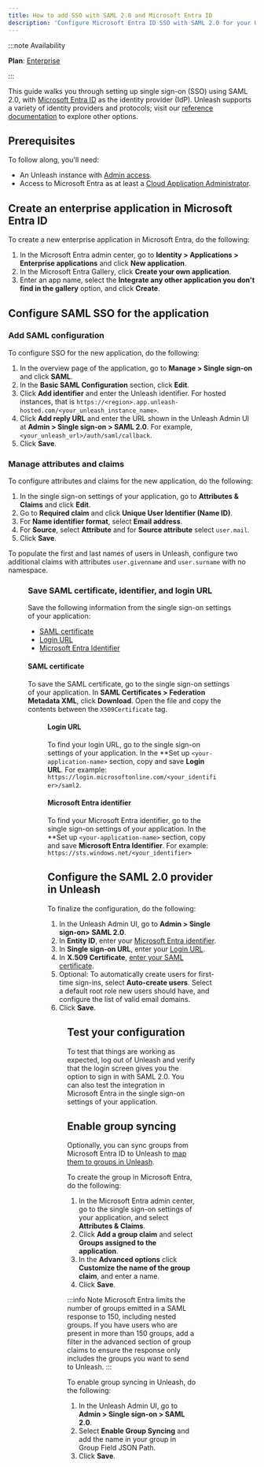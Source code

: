 ```yaml
---
title: How to add SSO with SAML 2.0 and Microsoft Entra ID
description: 'Configure Microsoft Entra ID SSO with SAML 2.0 for your Unleash instance.'
---
```



:::note Availability

**Plan**: [Enterprise](https://www.getunleash.io/pricing)

:::

This guide walks you through setting up single sign-on (SSO) using SAML 2.0, with [Microsoft Entra ID](https://www.microsoft.com/en-us/security/business/identity-access/microsoft-entra-id) as the identity provider (IdP). Unleash supports a variety of identity providers and protocols; visit our [reference documentation](../reference/sso.md) to explore other options.

## Prerequisites

To follow along, you'll need:

- An Unleash instance with [Admin access](../reference/rbac.md).
- Access to Microsoft Entra as at least a [Cloud Application Administrator](https://learn.microsoft.com/en-us/entra/identity/role-based-access-control/permissions-reference#cloud-application-administrator).

## Create an enterprise application in Microsoft Entra ID

To create a new enterprise application in Microsoft Entra, do the following:
1. In the Microsoft Entra admin center, go to **Identity > Applications > Enterprise applications** and click **New application**.
2. In the Microsoft Entra Gallery, click **Create your own application**.
3. Enter an app name, select the **Integrate any other application you don't find in the gallery** option, and click **Create**.

## Configure SAML SSO for the application

### Add SAML configuration

To configure SSO for the new application, do the following:
1. In the overview page of the application, go to **Manage > Single sign-on** and click **SAML**.
2. In the **Basic SAML Configuration** section, click **Edit**.
3. Click **Add identifier** and enter the Unleash identifier. For hosted instances, that is ``https://<region>.app.unleash-hosted.com/<your_unleash_instance_name>``.
4. Click **Add reply URL** and enter the URL shown in the Unleash Admin UI at **Admin > Single sign-on > SAML 2.0**. For example, ``<your_unleash_url>/auth/saml/callback``.
5. Click **Save**.

### Manage attributes and claims

To configure attributes and claims for the new application, do the following:
1. In the single sign-on settings of your application, go to **Attributes & Claims** and click **Edit**.
2. Go to **Required claim** and click **Unique User Identifier (Name ID)**.
3. For **Name identifier format**, select **Email address**.
4. For **Source**, select **Attribute** and for **Source attribute** select `user.mail`.
5. Click **Save**.

To populate the first and last names of users in Unleash, configure two additional claims with attributes `user.givenname` and `user.surname` with no namespace.

<Figure caption="Edit the SAML configuration in Microsoft Entra admin center." img="/img/microsoft-entra-claims.png" />


### Save SAML certificate, identifier, and login URL

Save the following information from the single sign-on settings of your application:
- [SAML certificate](#saml-certificate)
- [Login URL](#login-url)
- [Microsoft Entra Identifier](#microsoft-entra-identifier)

#### SAML certificate
To save the SAML certificate, go to the single sign-on settings of your application. In **SAML Certificates > Federation Metadata XML**, click **Download**. Open the file and copy the contents between the `X509Certificate` tag. 

<Figure caption="Save the X509 Certificate from the SAML certificate XML file. The example has been redacted." img="/img/x509cert.png" />

#### Login URL
To find your login URL, go to the single sign-on settings of your application. In the **Set up ``<your-application-name>`` section, copy and save **Login URL**. For example: ``https://login.microsoftonline.com/<your_identifier>/saml2``.

#### Microsoft Entra identifier

To find your Microsoft Entra identifier, go to the single sign-on settings of your application. In the **Set up ``<your-application-name>`` section, copy and save **Microsoft Entra Identifier**. For example: ``https://sts.windows.net/<your_identifier>``


## Configure the SAML 2.0 provider in Unleash

To finalize the configuration, do the following:

1. In the Unleash Admin UI, go to **Admin > Single sign-on> SAML 2.0**.
2. In **Entity ID**, enter your [Microsoft Entra identifier](#microsoft-entra-identifier).
3. In **Single sign-on URL**, enter your [Login URL](#login-url).
4. In **X.509 Certificate**, [enter your SAML certificate](#saml-certificate).
5. Optional: To automatically create users for first-time sign-ins, select **Auto-create users**. Select a default root role new users should have, and configure the list of valid email domains.
6. Click **Save**.

<Figure caption="Configure SAML 2.0 in Unleash." img="/img/saml2.0.png" />

## Test your configuration

To test that things are working as expected, log out of Unleash and verify that the login screen gives you the option to sign in with SAML 2.0. You can also test the integration in Microsoft Entra in the single sign-on settings of your application.

## Enable group syncing

Optionally, you can sync groups from Microsoft Entra ID to Unleash to [map them to groups in Unleash](./how-to-set-up-group-sso-sync.md).

To create the group in Microsoft Entra, do the following:
1. In the Microsoft Entra admin center, go to the single sign-on settings of your application, and select **Attributes & Claims**.
2. Click **Add a group claim** and select **Groups assigned to the application**.
3. In the **Advanced options** click **Customize the name of the group claim**, and enter a name.
4. Click **Save**.

:::info Note
Microsoft Entra limits the number of groups emitted in a SAML response to 150, including nested groups. If you have users who are present in more than 150 groups, add a filter in the advanced section of group claims to ensure the response only includes the groups you want to send to Unleash.
:::

To enable group syncing in Unleash, do the following:
1. In the Unleash Admin UI, go to **Admin > Single sign-on > SAML 2.0**.
2. Select **Enable Group Syncing** and add the name in your group in Group Field JSON Path.
3. Click **Save**.